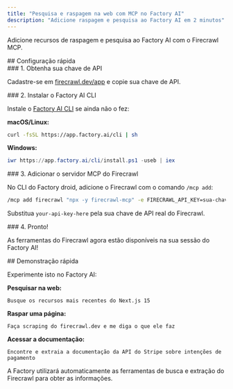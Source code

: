 ```yaml
---
title: "Pesquisa e raspagem na web com MCP no Factory AI"
description: "Adicione raspagem e pesquisa ao Factory AI em 2 minutos"
---
```


Adicione recursos de raspagem e pesquisa ao Factory AI com o Firecrawl MCP.

<div id="quick-setup">
  ## Configuração rápida
</div>

<div id="1-get-your-api-key">
  ### 1. Obtenha sua chave de API
</div>

Cadastre-se em [firecrawl.dev/app](https://firecrawl.dev/app) e copie sua chave de API.

<div id="2-install-factory-ai-cli">
  ### 2. Instalar o Factory AI CLI
</div>

Instale o [Factory AI CLI](https://docs.factory.ai/cli/getting-started/quickstart) se ainda não o fez:

**macOS/Linux:**

```bash
curl -fsSL https://app.factory.ai/cli | sh
```

**Windows:**

```powershell
iwr https://app.factory.ai/cli/install.ps1 -useb | iex
```


<div id="3-add-firecrawl-mcp-server">
  ### 3. Adicionar o servidor MCP do Firecrawl
</div>

No CLI do Factory droid, adicione o Firecrawl com o comando `/mcp add`:

```bash
/mcp add firecrawl "npx -y firecrawl-mcp" -e FIRECRAWL_API_KEY=sua-chave-de-api-aqui
```

Substitua `your-api-key-here` pela sua chave de API real do Firecrawl.


<div id="4-done">
  ### 4. Pronto!
</div>

As ferramentas do Firecrawl agora estão disponíveis na sua sessão do Factory AI!

<div id="quick-demo">
  ## Demonstração rápida
</div>

Experimente isto no Factory AI:

**Pesquisar na web:**

```
Busque os recursos mais recentes do Next.js 15
```

**Raspar uma página:**

```
Faça scraping do firecrawl.dev e me diga o que ele faz
```

**Acessar a documentação:**

```
Encontre e extraia a documentação da API do Stripe sobre intenções de pagamento
```

A Factory utilizará automaticamente as ferramentas de busca e extração do Firecrawl para obter as informações.
